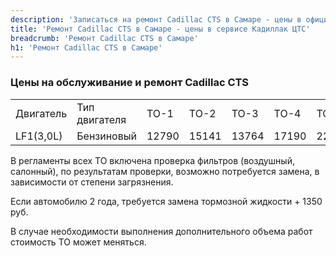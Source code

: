 ```yaml
---
description: 'Записаться на ремонт Cadillac CTS в Самаре - цены в официальном сервисе Кадиллак ЦТС'
title: 'Ремонт Cadillac CTS в Самаре - цены в сервисе Кадиллак ЦТС'
breadcrumb: 'Ремонт Cadillac CTS в Самаре'
h1: 'Ремонт Cadillac CTS в Самаре'
---
```

<h3>Цены на обслуживание и ремонт Cadillac CTS</h3>
<p>
</p>
<table>
<tbody>
<tr>
	<td>
		Двигатель
	</td>
	<td>
		Тип двигателя
	</td>
	<td>
		ТО-1
	</td>
	<td>
		ТО-2
	</td>
	<td>
		ТО-3
	</td>
	<td>
		ТО-4
	</td>
	<td>
		ТО-5
	</td>
	<td>
		ТО-6&nbsp;
	</td>
	<td>
		ТО-7
	</td>
	<td>
		ТО-8
	</td>
	<td>
		ТО-9&nbsp;
	</td>
</tr>
<tr>
	<td>
		LF1(3,0L)
	</td>
	<td>
		Бензиновый
	</td>
	<td>
		12790
	</td>
	<td>
		15141
	</td>
	<td>
		13764
	</td>
	<td>
		17190
	</td>
	<td>
		22631
	</td>
	<td>
		18230
	</td>
	<td>
		12790
	</td>
	<td>
		17190
	</td>
	<td>
		13784
	</td>
</tr>
</tbody>
</table>
<p>
	В регламенты всех ТО включена проверка фильтров (воздушный, салонный), по результатам проверки, возможно потребуется замена, в зависимости от степени загрязнения.
</p>
<p>
	Если автомобилю 2 года, требуется замена тормозной жидкости + 1350 руб.
</p>
<p>
	В случае необходимости выполнения дополнительного объема работ стоимость ТО может меняться.
</p>